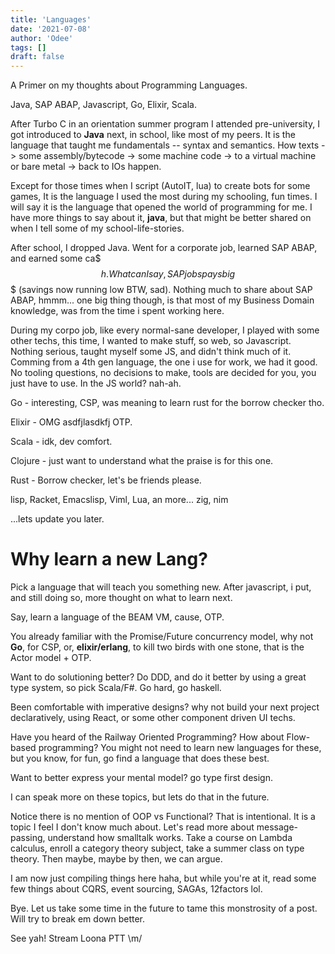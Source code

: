 ```yaml
---
title: 'Languages'
date: '2021-07-08'
author: 'Odee'
tags: []
draft: false
---
```


A Primer on my thoughts about Programming Languages.

Java, SAP ABAP, Javascript, Go, Elixir, Scala.

After Turbo C in an orientation summer program I attended pre-university, I got introduced to **Java** next, in school, like most of my peers. It is the language that taught me fundamentals -- syntax and semantics. How texts -> some assembly/bytecode -> some machine code -> to a virtual machine or bare metal -> back to IOs happen.

Except for those times when I script (AutoIT, lua) to create bots for some games, It is the language I used the most during my schooling, fun times. I will say it is the language that opened the world of programming for me. I have more things to say about it, **java**, but that might be better shared on when I tell some of my school-life-stories.

After school, I dropped Java. Went for a corporate job, learned SAP ABAP, and earned some ca$$$h. What can I say, SAP jobs pays big $$$ (savings now running low BTW, sad). Nothing much to share about SAP ABAP, hmmm... one big thing though, is that most of my Business Domain knowledge, was from the time i spent working here.

During my corpo job, like every normal-sane developer, I played with some other techs, this time, I wanted to make stuff, so web, so Javascript. Nothing serious, taught myself some JS, and didn't think much of it.
Comming from a 4th gen language, the one i use for work, we had it good. No tooling questions, no decisions to make, tools are decided for you, you just have to use. In the JS world? nah-ah.

Go - interesting, CSP, was meaning to learn rust for the borrow checker tho.

Elixir - OMG asdfjlasdkfj OTP.

Scala - idk, dev comfort.

Clojure - just want to understand what the praise is for this one.

Rust - Borrow checker, let's be friends please.

lisp, Racket, Emacslisp, Viml, Lua, an more... zig, nim

...lets update you later.

# Why learn a new Lang?

Pick a language that will teach you something new. After javascript, i put, and still doing so, more thought on what to learn next.

Say, learn a language of the BEAM VM, cause, OTP.

You already familiar with the Promise/Future concurrency model, why not **Go**, for CSP, or, **elixir/erlang**, to kill two birds with one stone, that is the Actor model + OTP.

Want to do solutioning better? Do DDD, and do it better by using a great type system, so pick Scala/F#. Go hard, go haskell.

Been comfortable with imperative designs? why not build your next project declaratively, using React, or some other component driven UI techs.

Have you heard of the Railway Oriented Programming? How about Flow-based programming? You might not need to learn new languages for these, but you know, for fun, go find a language that does these best.

Want to better express your mental model? go type first design.

I can speak more on these topics, but lets do that in the future.

Notice there is no mention of OOP vs Functional? That is intentional.
It is a topic I feel I don't know much about. Let's read more about message-passing, understand how smalltalk works. Take a course on Lambda calculus, enroll a category theory subject, take a summer class on type theory. Then maybe, maybe by then, we can argue.

I am now just compiling things here haha, but while you're at it, read some few things about CQRS, event sourcing, SAGAs, 12factors lol.

Bye. Let us take some time in the future to tame this monstrosity of a post. Will try to break em down better.

See yah! Stream Loona PTT \m/

